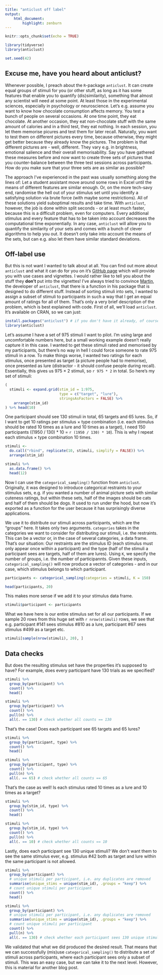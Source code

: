 ```yaml
---
title: "anticlust off label"
output: 
    html_document:
        highlight: zenburn
---
```


```r
knitr::opts_chunk$set(echo = TRUE)

library(tidyverse)
library(anticlust)

set.seed(42)
```

## Excuse me, have you heard about anticlust?
Whenever possible, I preach about the `R`-package `anticlust`.
It can create equal groups of stimuli for you (or other stuff, as long as it has some features that enable you to quantify (dis)similarity), something that almost any scientist will need at some point.
At least those in the experimental sciences, especially in psychology or neuroscience.
Let's e.g. assume you want to know how chocolate consumption affects memory.
You test a bunch of people on several occasions.
At one time point, they eat chocolate.
At another occasion, they eat non-chocolate stuff with the same amount of calories and in a third test, they eat nothing.
In each session, you let them memorise picures and test them for later recall.
Naturally, you want to test them on different pictures every time, because otherwise, they might get better because they already know the pictures.
The problem is that different pictures are - well, different.
They vary e.g. in brightness, emotional salience and their overall memorisability.
Say you have gathered these measures before and now want to create three sets of pictures that you counter-balance between the three test sessions across participants.
How do you make sure that your three sets are as similar as possible?

The approach I've experienced in the past was usually something along the lines of: Let a student assistant move around some rows in Excel until the means of different features are similar enough.
Or, on the more tech-savy end, randomise the hell out of your stimulus set until you identify a satisfying solution via brute force (with maybe some restrictions).
All of these solutions yield suboptimal results and take time.
With `anticlust`, however, the job is done within split seconds - or at least much faster, because this is a difficult problem, even for computers.
Every additional stimulus and every feature that has to be taken into account decreases the computational time exponentially.
In any case, `anticlust` will allow you to quantify the similarity of your sets and comes with a bunch of clever algorithms to help you out.
It doesn't only take into account the means of the sets, but can e.g. also let them have similar standard deviations.

## Off-label use
But this is not want I wanted to talk about at all.
You can find out more about `anticlust` and what it can do for you on it's [GitHub page](https://github.com/m-Py/anticlust) which will provide you with use cases and vignettes.
I would rather like to tell you about the stuff they **don't** put into the vignettes!
I've always tried to convince [Martin](https://twitter.com/MPapenberg), the developer of `anticlust`, that there is a function in his package that is designed to do different stuff.
Instead of sorting stimuli into sets, I wanted to assign a subset of stimuli to participants in such a way that I get an equal amount of ratings for all of them.
That's only a very brief description of the problem, which is best explained with code.
First of all, we'll load `anticlust`.
It's available on CRAN, so we can just:

```r
install.packages("anticlust") # if you don't have it already, of course
library(anticlust)
```

Let's assume I have a set of 975 stimuli I want to pilot.
I'm using large and uncomfortable numbers here, but a small working example doesn't really capture it in this case.
I wanted to get these stimuli rated and memorised by my participants, but there's no way in hell I could force someone to rate 975 stimuli in a row.
To make things worse, I wanted two ratings for each stimulus, once presented as target (a picture people had to memorise), once presented as lure (distractor - it should confuse people during recall).
Essentially, this gives us 975 $\times$ 2 stimuli, so `r 975 * 2` in total.
So here's my set of stimuli:

```r
(
  stimuli <- expand.grid(stim_id = 1:975,
                         type = c("target", "lure"),
                         stringsAsFactors = FALSE) %>% 
    arrange(stim_id)
) %>% head(10)
```

One participant should see 130 stimuli in total, 65 targets and 65 lures.
So, if I want to get 10 ratings per stimulus $\times$ type combination (i.e. each stimulus should be rated 10 times as a lure and 10 times as a target), I need 150 participants ((1950 / 130) * 10 = `r (1950 / 130) * 10`).
This is why I repeat each stimulus $\times$ type combination 10 times.

```r
stimuli <- 
  do.call("rbind", replicate(10, stimuli, simplify = FALSE)) %>% 
  arrange(stim_id)
```

```r
stimuli %>% 
  as.data.frame() %>% 
  head(12)
```

Now I can use the `categorical_sampling()` function from `anticlust`.
Originally, it was designed to introduce categorical restraints to your stimulus sets, e.g. if you wanted a number of animal picture sets with similar cuteness ratings, but within these sets, half of the images should be cats and half of them should be dogs.
It used to run under the hood, but now it's exported as a function for the user because it has surprisingly diverse applications.

We use it to distribute our stimuli across participants, which are the "groups" here.
It takes only two arguments.
`categories` takes in the categories we want to consider for distributing our stimuli, i.e. the restraints.
This can be a vector or, in the case of several categories, a data frame.
That's our situation: Our restraints are the stimulus ID (each stimulus must only appear once within a participant) and the type (half of the stimuli a participant sees are targets, half of them are lures).
Using `K`, we specify the number of groups, i.e. the number of participannts.
Given these inputs, `categorical_sampling()` will now produce a vector of categories - and in our case, which stimulus belongs to which participant.

```r
participants <- categorical_sampling(categories = stimuli, K = 150)
```

```r
head(participants, 20)
```

This makes more sense if we add it to your stimulus data frame.

```r
stimuli$participant <- participants
```

What we have here is our entire stimulus set for all our participants.
If we sample 20 rows from this huge set with `r nrow(stimuli)` rows, we see that e.g. participant #141 sees stimulus #810 as a lure, participant #67 sees stimulus #499 as a target etc.

```r
stimuli[sample(nrow(stimuli), 20), ]
```

## Data checks
But does the resulting stimulus set have the properties it's supposed to have?
For example, does every participant have 130 trials as we specified?

```r
stimuli %>% 
  group_by(participant) %>% 
  count() %>% 
  head()
```

```r
stimuli %>% 
  group_by(participant) %>% 
  count() %>% 
  pull(n) %>% 
  all(. == 130) # check whether all counts == 130
```

That's the case!
Does each participant see 65 targets and 65 lures?

```r
stimuli %>% 
  group_by(participant, type) %>% 
  count() %>% 
  head()
```


```r
stimuli %>% 
  group_by(participant, type) %>% 
  count() %>% 
  pull(n) %>% 
  all(. == 65) # check whether all counts == 65
```

That's the case as well!
Is each stimulus rated 10 times as a lure and 10 times as a target?

```r
stimuli %>% 
  group_by(stim_id, type) %>% 
  count() %>% 
  head()
```

```r
stimuli %>% 
  group_by(stim_id, type) %>% 
  count() %>%
  pull(n) %>% 
  all(. == 10) # check whether all counts == 10 
```

Lastly, does each participant see 130 unique stimuli?
We don't want them to see the same stimulus ever, e.g. stimulus #42 both as target and lure within the same participant is not allowed.

```r
stimuli %>% 
  group_by(participant) %>% 
  # unique stimuli per participant, i.e. any duplicates are removed
  summarise(unique_stims = unique(stim_id), .groups = "keep") %>% 
  # count unique stimuli per participant
  count() %>% 
  head()
```

```r
stimuli %>% 
  group_by(participant) %>% 
  # unique stimuli per participant, i.e. any duplicates are removed
  summarise(unique_stims = unique(stim_id), .groups = "keep") %>% 
  # count unique stimuli per participant
  count() %>% 
  pull(n) %>% 
  all(. == 130) # check whether each participant sees 130 unique stimuli
```

We validated that what we did produced the desired result.
That means that we can successfully (mis)use `categorical_sampling()` to distribute a set of stimuli across participants, where each participant sees only a subset of stimuli.
This was an easy case, but we can take it to the next level.
However, this is material for another blog post.
